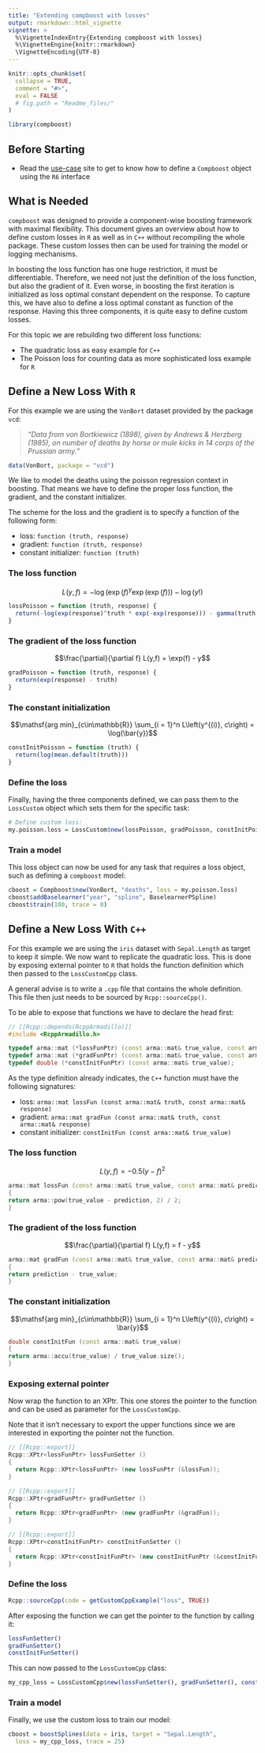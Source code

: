 ```yaml
---
title: "Extending compboost with losses"
output: rmarkdown::html_vignette
vignette: >
  %\VignetteIndexEntry{Extending compboost with losses}
  %\VignetteEngine{knitr::rmarkdown}
  \VignetteEncoding{UTF-8}
---
```


```r
knitr::opts_chunk$set(
  collapse = TRUE,
  comment = "#>",
  eval = FALSE
  # fig.path = "Readme_files/"
)

library(compboost)
```


## Before Starting

- Read the [use-case](https://danielschalk.com/compboost/articles/getting_started/use_case.html) site to get to know how to define a `Compboost` object using the `R6` interface


## What is Needed

`compboost` was designed to provide a component-wise boosting framework with maximal flexibility. This document gives an overview about how to define custom losses in `R` as well as in `C++` without recompiling the whole package. These custom losses then can be used for training the model or logging mechanisms.

In boosting the loss function has one huge restriction, it must be differentiable. Therefore, we need not just the definition of the loss function, but also the gradient of it. Even worse, in boosting the first iteration is initialized as loss optimal constant dependent on the response. To capture this, we have also to define a loss optimal constant as function of the response. Having this three components, it is quite easy to define custom losses.

For this topic we are rebuilding two different loss functions:

- The quadratic loss as easy example for `C++`
- The Poisson loss for counting data as more sophisticated loss example for `R`


## Define a New Loss With `R`

For this example we are using the `VonBort` dataset provided by the package `vcd`:

> *"Data from von Bortkiewicz (1898), given by Andrews \& Herzberg (1985), on number of deaths by horse or mule kicks in 14 corps of the Prussian army."*

```r
data(VonBort, package = "vcd")
```

We like to model the deaths using the poisson regression context in boosting. That means we have to define the proper loss function, the gradient, and the constant initializer.

The scheme for the loss and the gradient is to specify a function of the following form:

- loss: `function (truth, response)`
- gradient: `function (truth, response)`
- constant initializer: `function (truth)`

### The loss function

$$L(y,f) = -\log\left( \exp(f)^y \exp(\exp(f)) \right) - \log(y!)$$

```r
lossPoisson = function (truth, response) {
  return(-log(exp(response)^truth * exp(-exp(response))) - gamma(truth + 1))
}
```

### The gradient of the loss function

$$\frac{\partial}{\partial f} L(y,f) = \exp(f) - y$$

```r
gradPoisson = function (truth, response) {
  return(exp(response) - truth)
}
```

### The constant initialization

$$\mathsf{arg min}_{c\in\mathbb{R}} \sum_{i = 1}^n L\left(y^{(i)}, c\right) = \log(\bar{y})$$

```r
constInitPoisson = function (truth) {
  return(log(mean.default(truth)))
}
```

### Define the loss

Finally, having the three components defined, we can pass them to the `LossCustom` object which sets them for the specific task:

```r
# Define custom loss:
my.poisson.loss = LossCustom$new(lossPoisson, gradPoisson, constInitPoisson)
```

### Train a model

This loss object can now be used for any task that requires a loss object, such as defining a `compboost` model:

```r
cboost = Compboost$new(VonBort, "deaths", loss = my.poisson.loss)
cboost$addBaselearner("year", "spline", BaselearnerPSpline)
cboost$train(100, trace = 0)
```


## Define a New Loss With `C++`

For this example we are using the `iris` dataset with `Sepal.Length` as target to keep it simple. We now want to replicate the quadratic loss. This is done by exposing external pointer to `R` that holds the function definition which then passed to the `LossCustomCpp` class.

A general advise is to write a `.cpp` file that contains the whole definition. This file then just needs to be sourced by `Rcpp::sourceCpp()`.

To be able to expose that functions we have to declare the head first:

```cpp
// [[Rcpp::depends(RcppArmadillo)]]
#include <RcppArmadillo.h>

typedef arma::mat (*lossFunPtr) (const arma::mat& true_value, const arma::mat& prediction);
typedef arma::mat (*gradFunPtr) (const arma::mat& true_value, const arma::mat& prediction);
typedef double (*constInitFunPtr) (const arma::mat& true_value);
```

As the type definition already indicates, the `C++` function must have the following signatures:

- loss: `arma::mat lossFun (const arma::mat& truth, const arma::mat& response)`
- gradient: `arma::mat gradFun (const arma::mat& truth, const arma::mat& response)`
- constant initializer: `constInitFun (const arma::mat& true_value)`

### The loss function

$$L(y,f) = -0.5 \left(y - f\right)^2$$

```cpp
arma::mat lossFun (const arma::mat& true_value, const arma::mat& prediction)
{
return arma::pow(true_value - prediction, 2) / 2;
}
```

### The gradient of the loss function

$$\frac{\partial}{\partial f} L(y,f) = f - y$$

```cpp
arma::mat gradFun (const arma::mat& true_value, const arma::mat& prediction)
{
return prediction - true_value;
}
```

### The constant initialization

$$\mathsf{arg min}_{c\in\mathbb{R}} \sum_{i = 1}^n L\left(y^{(i)}, c\right) = \bar{y}$$

```cpp
double constInitFun (const arma::mat& true_value)
{
return arma::accu(true_value) / true_value.size();
}
```

### Exposing external pointer

Now wrap the function to an XPtr. This one stores the pointer to the function and can be used as parameter for the `LossCustomCpp`.

Note that it isn't necessary to export the upper functions since we are interested in exporting the pointer not the function.

```cpp
// [[Rcpp::export]]
Rcpp::XPtr<lossFunPtr> lossFunSetter ()
{
  return Rcpp::XPtr<lossFunPtr> (new lossFunPtr (&lossFun));
}

// [[Rcpp::export]]
Rcpp::XPtr<gradFunPtr> gradFunSetter ()
{
  return Rcpp::XPtr<gradFunPtr> (new gradFunPtr (&gradFun));
}

// [[Rcpp::export]]
Rcpp::XPtr<constInitFunPtr> constInitFunSetter ()
{
  return Rcpp::XPtr<constInitFunPtr> (new constInitFunPtr (&constInitFun));
}
```

### Define the loss

```r
Rcpp::sourceCpp(code = getCustomCppExample("loss", TRUE))
```

After exposing the function we can get the pointer to the function by calling it:
```r
lossFunSetter()
gradFunSetter()
constInitFunSetter()
```

This can now passed to the `LossCustomCpp` class:
```r
my_cpp_loss = LossCustomCpp$new(lossFunSetter(), gradFunSetter(), constInitFunSetter())
```

### Train a model

Finally, we use the custom loss to train our model:
```r
cboost = boostSplines(data = iris, target = "Sepal.Length",
  loss = my_cpp_loss, trace = 25)
```
